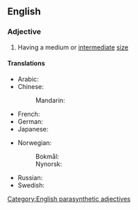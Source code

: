 ==English==

===Adjective===
{{en-adj|-|head=[[medium]]-[[sized]]}}

# Having a medium or [[intermediate]] [[size]]

====Translations====
{{trans-top|having a medium or intermediate size}}
* Arabic: {{t|ar|مُتَوَسِّط اَلْحَجْم}}
* Chinese:
*: Mandarin: {{t+|cmn|中型|tr=zhōngxíng|sc=Hani}}
* French: {{t|fr|de grandeur moyenne}}
* German: {{t+|de|mittelgroß}}
* Japanese: {{t+|ja|中型|tr=ちゅうがた, chūgata|sc=Jpan}}
{{trans-mid}}
* Norwegian:
*: Bokmål: {{t|nb|mellomstor}}
*: Nynorsk: {{t|nn|mellomstor}}
* Russian: {{t|ru|сре́днего разме́ра|tr=srédnevo razméra}}
* Swedish: {{t|sv|mellanstor}}
{{trans-bottom}}

[[Category:English parasynthetic adjectives]]